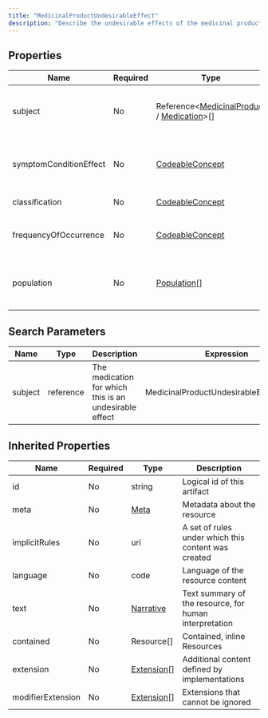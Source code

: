 ```yaml
---
title: "MedicinalProductUndesirableEffect"
description: "Describe the undesirable effects of the medicinal product."
---
```


## Properties

| Name                   | Required | Type                                                                                                                                       | Description                                    |
| ---------------------- | -------- | ------------------------------------------------------------------------------------------------------------------------------------------ | ---------------------------------------------- |
| subject                | No       | Reference&lt;[MedicinalProduct](/medical-api/fhir/resources/medicinalproduct) / [Medication](/medical-api/fhir/resources/medication)&gt;[] | The medication for which this is an indication |
| symptomConditionEffect | No       | [CodeableConcept](/medical-api/fhir/data-types/codeableconcept)                                                                            | The symptom, condition or undesirable effect   |
| classification         | No       | [CodeableConcept](/medical-api/fhir/data-types/codeableconcept)                                                                            | Classification of the effect                   |
| frequencyOfOccurrence  | No       | [CodeableConcept](/medical-api/fhir/data-types/codeableconcept)                                                                            | The frequency of occurrence of the effect      |
| population             | No       | [Population](/medical-api/fhir/data-types/population)[]                                                                                    | The population group to which this applies     |

## Search Parameters

| Name    | Type      | Description                                            | Expression                                |
| ------- | --------- | ------------------------------------------------------ | ----------------------------------------- |
| subject | reference | The medication for which this is an undesirable effect | MedicinalProductUndesirableEffect.subject |

## Inherited Properties

| Name              | Required | Type                                                  | Description                                            |
| ----------------- | -------- | ----------------------------------------------------- | ------------------------------------------------------ |
| id                | No       | string                                                | Logical id of this artifact                            |
| meta              | No       | [Meta](/medical-api/fhir/data-types/meta)             | Metadata about the resource                            |
| implicitRules     | No       | uri                                                   | A set of rules under which this content was created    |
| language          | No       | code                                                  | Language of the resource content                       |
| text              | No       | [Narrative](/medical-api/fhir/data-types/narrative)   | Text summary of the resource, for human interpretation |
| contained         | No       | Resource[]                                            | Contained, inline Resources                            |
| extension         | No       | [Extension](/medical-api/fhir/data-types/extension)[] | Additional content defined by implementations          |
| modifierExtension | No       | [Extension](/medical-api/fhir/data-types/extension)[] | Extensions that cannot be ignored                      |
